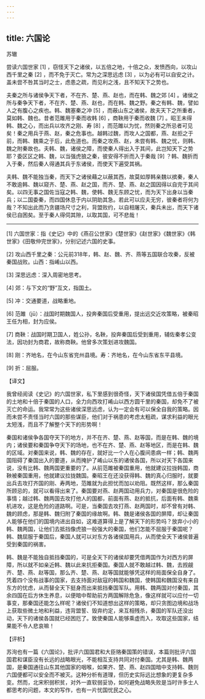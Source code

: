 ```yaml
---
---
---
```

title: 六国论
---




苏辙

尝读六国世家 [1] ，窃怪天下之诸侯，以五倍之地，十倍之众，发愤西向，以攻山西千里之秦 [2] ，而不免于灭亡。常为之深思远虑 [3] ，以为必有可以自安之计。盖未尝不咎其当时之士，虑患之疏，而见利之浅，且不知天下之势也。

夫秦之所与诸侯争天下者，不在齐、楚、燕、赵也，而在韩、魏之郊 [4] 。诸侯之所与秦争天下者，不在齐、楚、燕、赵也，而在韩、魏之野。秦之有韩、魏，譬如人之有腹心之疾也。韩、魏塞秦之冲 [5] ，而蔽山东之诸侯，故夫天下之所重者，莫如韩、魏也。昔者范雎用于秦而收韩 [6] ，商鞅用于秦而收魏 [7] 。昭王未得韩、魏之心，而出兵以攻齐之刚、寿 [8] ，而范雎以为忧，然则秦之所忌者可见矣！秦之用兵于燕、赵，秦之危事也。越韩过魏，而攻人之国都，燕、赵拒之于前，而韩、魏乘之于后，此危道也。而秦之攻燕、赵，未尝有韩、魏之忧，则韩、魏之附秦故也。夫韩、魏，诸侯之障，而使秦人得出入于其间，此岂知天下之势耶？委区区之韩、魏，以当强虎狼之秦，彼安得不折而入于秦哉 [9] ？韩、魏折而入于秦，然后秦人得通其兵于东诸侯，而使天下遍受其祸。

夫韩、魏不能独当秦，而天下之诸侯藉之以蔽其西，故莫如厚韩亲魏以摈秦，秦人不敢逾韩、魏以窥齐、楚、燕、赵之国，而齐、楚、燕、赵之国因得以自完于其间矣。以四无事之国佐当寇之韩、魏，使韩、魏无东顾之忧，而为天下出身以当秦兵；以二国委秦，而四国休息于内以阴助其急。若此可以应夫无穷，彼秦者将何为哉？不知出此而乃贪疆场尺寸之利，背盟败约，以自相屠灭，秦兵未出，而天下诸侯已自困矣。至于秦人得伺其隙，以取其国，可不悲哉！



* * *



[1] 六国世家：指《史记》中的《燕召公世家》《楚世家》《赵世家》《魏世家》《韩世家》《田敬仲完世家》，分别记述六国的史事。

[2] 攻山西千里之秦：公元前318年，韩、赵、魏、齐、燕等五国联合攻秦，反被秦国战败。山西：指崤山以西。

[3] 深思远虑：深入周密地思考。

[4] 郊：与下文的“野”互文，指国土。

[5] 冲：交通要道，战略重地。

[6] 范雎（jū）：战国时期魏国人，投奔秦国后受重用，提出远交近攻策略，被秦昭王任为相，封为应侯。

[7] 商鞅：战国时期卫国人，姓公孙，名鞅，投奔秦国后受到重用，辅佐秦孝公变法，因功封为商君，故称商鞅。他曾多次策划进攻魏国。

[8] 刚：齐地名，在今山东省兖州县境。寿：齐地名，在今山东省东平县境。

[9] 折：屈服。

【译文】

我曾经阅读《史记》的六国世家，私下里感到很奇怪，天下诸侯国凭借五倍于秦国的土地和十倍于秦国的人口，全力向西攻打崤山以西方圆千里的秦国，却免不了被灭亡的命运。我常常为这些诸侯深思远虑，认为一定会有可以保全自我的策略。因而未尝不责怪当时六国的那些谋臣，他们对于祸患的考虑太粗疏，谋求利益的眼光太短浅，而且不了解整个天下的形势啊！

秦国和诸侯争各国夺天下的地方，并不在齐、楚、燕、赵等国，而是在韩、魏的境内；诸侯要和秦国争夺天下的场地，也不在齐、楚、燕、赵等地区，而是在韩、魏的区域。对秦国来说，韩、魏的存在，就好比一个人在心腹间患病一样；韩、魏两国阻碍了秦国出入的要道，从而掩护了崤山以东的诸侯各国，所以对天下各国来说，没有比韩、魏两国更重要的了。从前范雎被秦国重用，他就建议拉拢韩国，商鞅被秦国重用，他就建议拉拢魏国。秦昭王在还没获得韩、魏的真心归服时，就要出兵去攻打齐国的刚、寿两地，范雎就为此担忧而加以劝阻。既然这样，那么秦国所顾忌的，就可以看得出来了。秦国要对燕、赵两国动用兵力，对秦国是很危险的事情；越过韩、魏两国去攻打他人的国都，前面有燕、赵的抵抗，后面有韩、魏乘机进攻，这是危险的道路啊。可是，当秦国去攻打燕、赵两国时，却不曾有对韩、魏的顾虑，那是韩、魏归附了秦国的缘故啊。韩、魏是诸侯各国的屏障，却让秦国人能够在他们的国境内进出自如，这难道算得上是了解天下的形势吗？放弃小小的韩、魏两国，让他们去抵挡像虎狼一般强大的秦国，他们怎能不屈服于秦国呢？韩、魏屈服于秦国后，秦国人就可以对东方各诸侯国用兵，从而使全天下诸侯普遍受到秦国的祸害。

韩、魏是不能独自抵挡秦国的，可是全天下的诸侯却要凭借两国作为对西方的屏障，所以就不如亲近韩、魏以此来抗拒秦国。秦国人就不敢越过韩、魏，去觊觎齐、楚、燕、赵等国，那么齐、楚、燕、赵等国就能够凭这样的局面保全自身了。凭着四个没有战事的国家，去支持面对敌寇的韩国和魏国，使韩国和魏国没有来自东方的忧虑，从而替全天下挺身而出来抵挡秦国军队。用韩、魏两国对付秦国，其余四国在后方休生养息，以便暗中帮助前方两国解除危急，像这样就可以应付一切事变，那秦国还能怎么样呢？诸侯们不知道想出这样的策略，却只贪图边境和战场上获取些微土地和利益，违背盟誓、毁弃约定，来互相残杀，秦国的军队还没出动，天下的诸侯各国就已经困厄了。致使秦国人能够乘虚而入，攻取这些国家，结果能不令人悲哀嘛！

【评析】

苏洵也有一篇《六国论》，批评六国国君和大臣赂秦国策的错误，本篇则批评六国国君和谋臣没有长远的战略眼光，不能相互支持共同对付秦国。尤其是韩、魏两国，是秦国通往山东其他国家的咽喉，如果齐、楚、燕、赵四国暗中支持韩、魏则六国便都可以安全而不被灭。这种分析有道理，但历史实际远比想象的更复杂多变。然而，北宋积弱积贫，对外一直软弱妥协，如何避免战略失败是当时许多士人都思考的问题，本文的写作，也有一片忧国忧民之心。